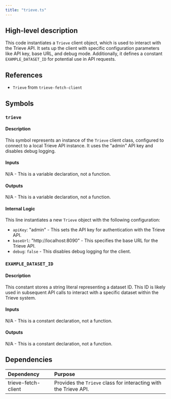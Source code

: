 ```yaml
---
title: "trieve.ts"
---
```


## High-level description
This code instantiates a `Trieve` client object, which is used to interact with the Trieve API. It sets up the client with specific configuration parameters like API key, base URL, and debug mode. Additionally, it defines a constant `EXAMPLE_DATASET_ID` for potential use in API requests.

## References
- `Trieve` from `trieve-fetch-client`

## Symbols
### `trieve`
#### Description
This symbol represents an instance of the `Trieve` client class, configured to connect to a local Trieve API instance. It uses the "admin" API key and disables debug logging.

#### Inputs
N/A - This is a variable declaration, not a function.

#### Outputs
N/A - This is a variable declaration, not a function.

#### Internal Logic
This line instantiates a new `Trieve` object with the following configuration:
- `apiKey`: "admin" - This sets the API key for authentication with the Trieve API.
- `baseUrl`: "http://localhost:8090" - This specifies the base URL for the Trieve API.
- `debug`: `false` - This disables debug logging for the client.

### `EXAMPLE_DATASET_ID`
#### Description
This constant stores a string literal representing a dataset ID. This ID is likely used in subsequent API calls to interact with a specific dataset within the Trieve system.

#### Inputs
N/A - This is a constant declaration, not a function.

#### Outputs
N/A - This is a constant declaration, not a function.

## Dependencies
| Dependency | Purpose |
|:-----------|:--------|
| trieve-fetch-client | Provides the `Trieve` class for interacting with the Trieve API. | 
